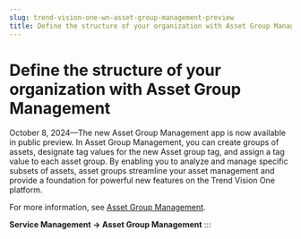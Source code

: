 ```yaml
---
slug: trend-vision-one-wn-asset-group-management-preview
title: Define the structure of your organization with Asset Group Management
---
```

# Define the structure of your organization with Asset Group Management

October 8, 2024—The new Asset Group Management app is now available in public preview. In Asset Group Management, you can create groups of assets, designate tag values for the new Asset group tag, and assign a tag value to each asset group. By enabling you to analyze and manage specific subsets of assets, asset groups streamline your asset management and provide a foundation for powerful new features on the Trend Vision One platform.

For more information, see [Asset Group Management](asset-group-management.mdx).

**Service Management → Asset Group Management**
:::
